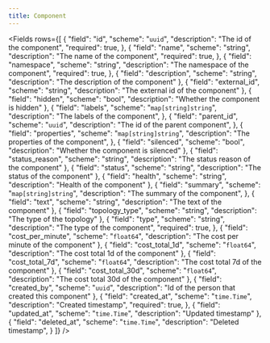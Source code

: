 ```yaml
---
title: Component
---
```



<Fields
    rows={[
      {
        "field": "id",
        "scheme": "`uuid`",
        "description": "The id of the component",
        "required": true,
      },
      {
        "field": "name",
        "scheme": "string",
        "description": "The name of the component",
        "required": true,
      },
      {
        "field": "namespace",
        "scheme": "string",
        "description": "The namespace of the component",
        "required": true,
      },
      {
        "field": "description",
        "scheme": "string",
        "description": "The description of the component"
      },
      {
        "field": "external_id",
        "scheme": "string",
        "description": "The external id of the component"
      },
      {
        "field": "hidden",
        "scheme": "bool",
        "description": "Whether the component is hidden"
      },
      {
        "field": "labels",
        "scheme": "`map[string]string`",
        "description": "The labels of the component",
      },
      {
        "field": "parent_id",
        "scheme": "`uuid`",
        "description": "The id of the parent component",
      },
      {
        "field": "properties",
        "scheme": "`map[string]string`",
        "description": "The properties of the component",
      },
      {
        "field": "silenced",
        "scheme": "bool",
        "description": "Whether the component is silenced"
      },
      {
        "field": "status_reason",
        "scheme": "string",
        "description": "The status reason of the component"
      },
      {
        "field": "status",
        "scheme": "string",
        "description": "The status of the component"
      },
      {
        "field": "health",
        "scheme": "string",
        "description": "Health of the component"
      },
      {
        "field": "summary",
        "scheme": "`map[string]string`",
        "description": "The summary of the component",
      },
      {
        "field": "text",
        "scheme": "string",
        "description": "The text of the component"
      },
      {
        "field": "topology_type",
        "scheme": "string",
        "description": "The type of the topology"
      },
      {
        "field": "type",
        "scheme": "string",
        "description": "The type of the component",
        "required": true,
      },
      {
        "field": "cost_per_minute",
        "scheme": "`float64`",
        "description": "The cost per minute of the component"
      },
      {
        "field": "cost_total_1d",
        "scheme": "`float64`",
        "description": "The cost total 1d of the component"
      },
      {
        "field": "cost_total_7d",
        "scheme": "`float64`",
        "description": "The cost total 7d of the component"
      },
      {
        "field": "cost_total_30d",
        "scheme": "`float64`",
        "description": "The cost total 30d of the component"
      },
      {
        "field": "created_by",
        "scheme": "`uuid`",
        "description": "Id of the person that created this component"
      },
      {
        "field": "created_at",
        "scheme": "`time.Time`",
        "description": "Created timestamp",
        "required": true,
      },
      {
        "field": "updated_at",
        "scheme": "`time.Time`",
        "description": "Updated timestamp"
      },
      {
        "field": "deleted_at",
        "scheme": "`time.Time`",
        "description": "Deleted timestamp",
      }
    ]}
  />
